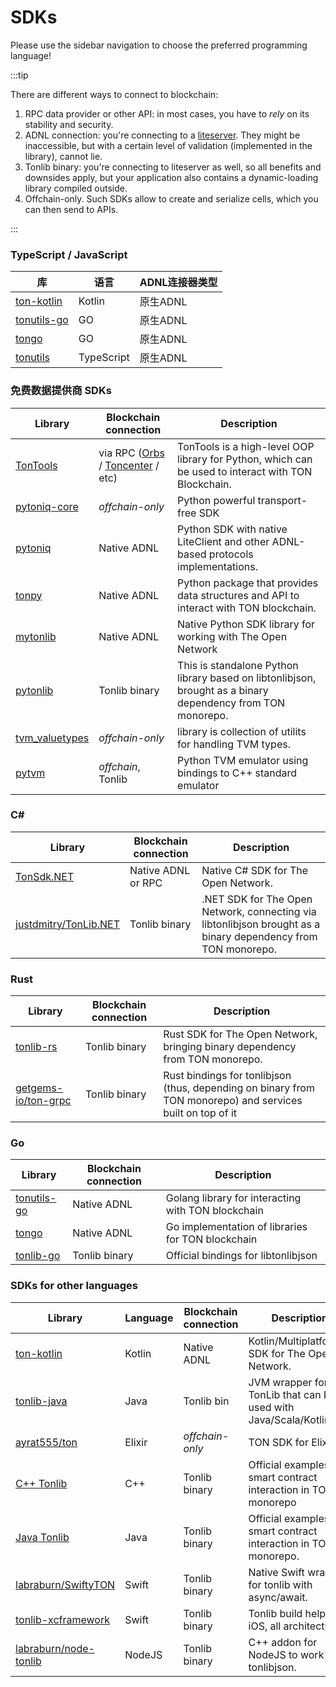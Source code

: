 # SDKs

Please use the sidebar navigation to choose the preferred programming language!

:::tip

There are different ways to connect to blockchain:

1. RPC data provider or other API: in most cases, you have to _rely_ on its stability and security.
2. ADNL connection: you're connecting to a [liteserver](/participate/run-nodes/liteserver). They might be inaccessible, but with a certain level of validation (implemented in the library), cannot lie.
3. Tonlib binary: you're connecting to liteserver as well, so all benefits and downsides apply, but your application also contains a dynamic-loading library compiled outside.
4. Offchain-only. Such SDKs allow to create and serialize cells, which you can then send to APIs.

:::

### TypeScript / JavaScript

| 库                                                         | 语言         | ADNL连接器类型 |
| --------------------------------------------------------- | ---------- | --------- |
| [ton-kotlin](https://github.com/ton-community/ton-kotlin) | Kotlin     | 原生ADNL    |
| [tonutils-go](https://github.com/xssnick/tonutils-go)     | GO         | 原生ADNL    |
| [tongo](https://github.com/tonkeeper/tongo)               | GO         | 原生ADNL    |
| [tonutils](https://github.com/thekiba/tonutils)           | TypeScript | 原生ADNL    |

### 免费数据提供商 SDKs

<!-- tonsdk dropped due to invalid cells serialization -->

| Library                                                       | Blockchain connection                                                                                                    | Description                                                                                                 |
| ------------------------------------------------------------- | ------------------------------------------------------------------------------------------------------------------------ | ----------------------------------------------------------------------------------------------------------- |
| [TonTools](https://github.com/yungwine/TonTools)              | via RPC ([Orbs](https://www.orbs.com/ton-access/) / [Toncenter](https://toncenter.com/api/v2/) / etc) | TonTools is a high-level OOP library for Python, which can be used to interact with TON Blockchain.         |
| [pytoniq-core](https://github.com/yungwine/pytoniq-core)      | _offchain-only_                                                                                                          | Python powerful transport-free SDK                                                                          |
| [pytoniq](https://github.com/yungwine/pytoniq)                | Native ADNL                                                                                                              | Python SDK with native LiteClient and other ADNL-based protocols implementations.                           |
| [tonpy](https://github.com/disintar/tonpy)                    | Native ADNL                                                                                                              | Python package that provides data structures and API to interact with TON blockchain.                       |
| [mytonlib](https://github.com/igroman787/mytonlib)            | Native ADNL                                                                                                              | Native Python SDK library for working with The Open Network                                                 |
| [pytonlib](https://github.com/toncenter/pytonlib)             | Tonlib binary                                                                                                            | This is standalone Python library based on libtonlibjson, brought as a binary dependency from TON monorepo. |
| [tvm_valuetypes](https://github.com/toncenter/tvm_valuetypes) | _offchain-only_                                                                                                          | library is collection of utilits for handling TVM types.                                                    |
| [pytvm](https://github.com/yungwine/pytvm)                    | _offchain_, Tonlib                                                                                                       | Python TVM emulator using bindings to C++ standard emulator                                                 |

### C#

| Library                                                           | Blockchain connection | Description                                                                                                   |
| ----------------------------------------------------------------- | --------------------- | ------------------------------------------------------------------------------------------------------------- |
| [TonSdk.NET](https://github.com/continuation-team/TonSdk.NET)     | Native ADNL or RPC    | Native C# SDK for The Open Network.                                                                           |
| [justdmitry/TonLib.NET](https://github.com/justdmitry/TonLib.NET) | Tonlib binary         | .NET SDK for The Open Network, connecting via libtonlibjson brought as a binary dependency from TON monorepo. |

### Rust

| Library                                                       | Blockchain connection | Description                                                                                                                   |
| ------------------------------------------------------------- | --------------------- | ----------------------------------------------------------------------------------------------------------------------------- |
| [tonlib-rs](https://github.com/ston-fi/tonlib-rs)             | Tonlib binary         | Rust SDK for The Open Network, bringing binary dependency from TON monorepo.                                                  |
| [getgems-io/ton-grpc](https://github.com/getgems-io/ton-grpc) | Tonlib binary         | Rust bindings for tonlibjson (thus, depending on binary from TON monorepo) and services built on top of it |

### Go

| Library                                                  | Blockchain connection | Description                                        |
| -------------------------------------------------------- | --------------------- | -------------------------------------------------- |
| [tonutils-go](https://github.com/xssnick/tonutils-go)    | Native ADNL           | Golang library for interacting with TON blockchain |
| [tongo](https://github.com/tonkeeper/tongo)              | Native ADNL           | Go implementation of libraries for TON blockchain  |
| [tonlib-go](https://github.com/ton-blockchain/tonlib-go) | Tonlib binary         | Official bindings for libtonlibjson                |

### SDKs for other languages

| Library                                                                     | Language | Blockchain connection | Description                                                         |   |
| --------------------------------------------------------------------------- | -------- | --------------------- | ------------------------------------------------------------------- | - |
| [ton-kotlin](https://github.com/ton-community/ton-kotlin)                   | Kotlin   | Native ADNL           | Kotlin/Multiplatform SDK for The Open Network.                      |   |
| [tonlib-java](https://github.com/ton-blockchain/tonlib-java)                | Java     | Tonlib bin	           | JVM wrapper for TonLib that can be used with Java/Scala/Kotlin/etc. |   |
| [ayrat555/ton](https://github.com/ayrat555/ton)                             | Elixir   | _offchain-only_       | TON SDK for Elixir.                                                 |   |
| [C++ Tonlib](https://github.com/ton-blockchain/ton/tree/master/example/cpp) | C++      | Tonlib binary         | Official examples on smart contract interaction in TON monorepo     | . |
| [Java Tonlib](https://github.com/ton-blockchain/tonlib-java)                | Java     | Tonlib binary         | Official examples on smart contract interaction in TON monorepo.    |   |
| [labraburn/SwiftyTON](https://github.com/labraburn/SwiftyTON)               | Swift    | Tonlib binary         | Native Swift wrapper for tonlib with async/await.                   |   |
| [tonlib-xcframework](https://github.com/labraburn/tonlib-xcframework)       | Swift    | Tonlib binary         | Tonlib build helper for iOS, all architectures.                     |   |
| [labraburn/node-tonlib](https://github.com/labraburn/node-tonlib)           | NodeJS   | Tonlib binary         | C++ addon for NodeJS to work with tonlibjson.                       |   |
